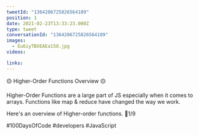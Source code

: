 ```yaml
---
tweetId: "1364206725826564109"
position: 1
date: 2021-02-23T13:33:23.000Z
type: tweet
conversationId: "1364206725826564109"
images:
  - Eu6iyTBXEAEa15O.jpg
videos:

links:
---
```


🟡 Higher-Order Functions Overview 🟡

Higher-Order Functions are a large part of JS especially when it comes to arrays. Functions like map & reduce have changed the way we work.

Here's an overview of Higher-order functions. 🧵1/9

#100DaysOfCode #developers #JavaScript
